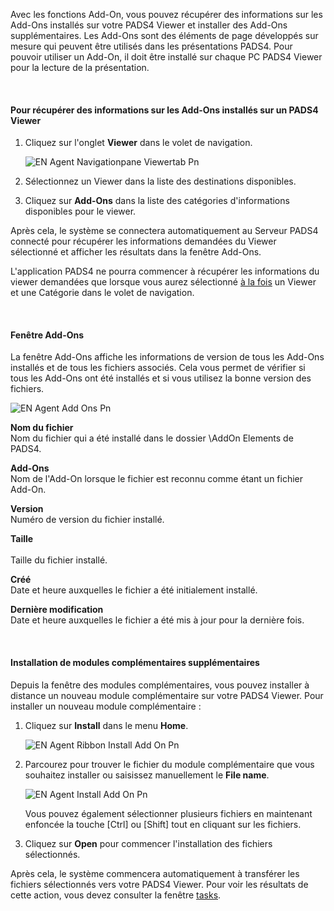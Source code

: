 Avec les fonctions Add-On, vous pouvez récupérer des informations sur les Add-Ons installés sur votre PADS4 Viewer et installer des Add-Ons supplémentaires. Les Add-Ons sont des éléments de page développés sur mesure qui peuvent être utilisés dans les présentations PADS4. Pour pouvoir utiliser un Add-On, il doit être installé sur chaque PC PADS4 Viewer pour la lecture de la présentation.

 

#### **Pour récupérer des informations sur les Add-Ons installés sur un PADS4 Viewer**

1. Cliquez sur l'onglet **Viewer** dans le volet de navigation.

   ![EN Agent Navigationpane Viewertab Pn](/images/digital-signage/windows-applications/agent/remote-management-and-monitoring/EN-Agent-Navigationpane-Viewertab.png)
2. Sélectionnez un Viewer dans la liste des destinations disponibles.
3. Cliquez sur **Add-Ons** dans la liste des catégories d'informations disponibles pour le viewer.

Après cela, le système se connectera automatiquement au Serveur PADS4 connecté pour récupérer les informations demandées du Viewer sélectionné et afficher les résultats dans la fenêtre Add-Ons.

<Warning>
  L'application PADS4 ne pourra commencer à récupérer les informations du viewer demandées que lorsque vous aurez sélectionné <u>à la fois</u> un Viewer et une Catégorie dans le volet de navigation.
</Warning>

 

#### **Fenêtre Add-Ons**

La fenêtre Add-Ons affiche les informations de version de tous les Add-Ons installés et de tous les fichiers associés. Cela vous permet de vérifier si tous les Add-Ons ont été installés et si vous utilisez la bonne version des fichiers.

![EN Agent Add Ons Pn](/images/digital-signage/windows-applications/agent/remote-management-and-monitoring/EN-Agent-Add-Ons.png)

**Nom du fichier**\
Nom du fichier qui a été installé dans le dossier \AddOn Elements de PADS4.

**Add-Ons**\
Nom de l'Add-On lorsque le fichier est reconnu comme étant un fichier Add-On.

**Version**\
Numéro de version du fichier installé.

**Taille**\
\
Taille du fichier installé.

**Créé**\
Date et heure auxquelles le fichier a été initialement installé.

**Dernière modification**\
Date et heure auxquelles le fichier a été mis à jour pour la dernière fois.

 

#### **Installation de modules complémentaires supplémentaires**

Depuis la fenêtre des modules complémentaires, vous pouvez installer à distance un nouveau module complémentaire sur votre PADS4 Viewer. Pour installer un nouveau module complémentaire :

1. Cliquez sur **Install** dans le menu **Home**.

   ![EN Agent Ribbon Install Add On Pn](/images/digital-signage/windows-applications/agent/remote-management-and-monitoring/EN-Agent-Ribbon-InstallAdd-On.png)
2. Parcourez pour trouver le fichier du module complémentaire que vous souhaitez installer ou saisissez manuellement le **File name**.

   ![EN Agent Install Add On Pn](/images/digital-signage/windows-applications/agent/remote-management-and-monitoring/EN-Agent-InstallAdd-On.png)

   Vous pouvez également sélectionner plusieurs fichiers en maintenant enfoncée la touche \[Ctrl] ou \[Shift] tout en cliquant sur les fichiers.
3. Cliquez sur **Open** pour commencer l'installation des fichiers sélectionnés.

Après cela, le système commencera automatiquement à transférer les fichiers sélectionnés vers votre PADS4 Viewer. Pour voir les résultats de cette action, vous devez consulter la fenêtre [tasks](https://pads4documentation.blob.core.windows.net/agent/Content/Main%20Window/Tasks.htm).
